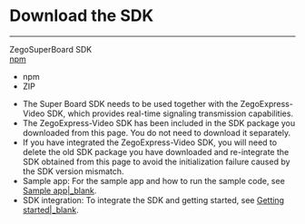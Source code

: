 # Download the SDK

----

<div class="download-area">
    <div class="sdk-download-item-wrapper">
      <div class="download-title">ZegoSuperBoard SDK</div>
      <div class="download-selector">
        <a class="download-select-icon" href="javascript:void(0)"></a>
        <div class="download-select-wrapper">
          <a class="download-target-btn" href="javascript:void(0);">npm</a>
          <ul class="download-dropdown-list">
            <li data-href="https://www.npmjs.com/package/zego-superboard-web"
              class="dropdown-option">
              npm
           </li>
           <li data-href="https://storage.zego.im/SuperBoardSDK/Web/SDK/superboard_sdk_web.zip"
            class="dropdown-option">
            ZIP
            </li>
          </ul>
        </div>
      </div>
    </div>
  </div>


<Note title="Note">

- The Super Board SDK needs to be used together with the ZegoExpress-Video SDK, which provides real-time signaling transmission capabilities.
- The ZegoExpress-Video SDK has been included in the SDK package you downloaded from this page. You do not need to download it separately.
- If you have integrated the ZegoExpress-Video SDK, you will need to delete the old SDK package you have downloaded and re-integrate the SDK obtained from this page to avoid the initialization failure caused by the SDK version mismatch.
- Sample app: For the sample app and how to run the sample code, see [Sample app\|_blank](!sample_app).
- SDK integration: To integrate the SDK and getting started, see [Getting started\|_blank](!QuickStart/CreateWboard).
</Note>
